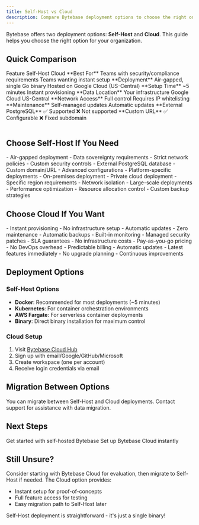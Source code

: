 ```yaml
---
title: Self-Host vs Cloud
description: Compare Bytebase deployment options to choose the right one for your needs
---
```


Bytebase offers two deployment options: **Self-Host** and **Cloud**. This guide helps you choose the right option for your organization.

## Quick Comparison

<Table>
  <TableHeader>
    <TableRow>
      <TableHeaderItem>Feature</TableHeaderItem>
      <TableHeaderItem>Self-Host</TableHeaderItem>
      <TableHeaderItem>Cloud</TableHeaderItem>
    </TableRow>
  </TableHeader>
  <TableBody>
    <TableRow>
      <TableItem>**Best For**</TableItem>
      <TableItem>Teams with security/compliance requirements</TableItem>
      <TableItem>Teams wanting instant setup</TableItem>
    </TableRow>
    <TableRow>
      <TableItem>**Deployment**</TableItem>
      <TableItem>Air-gapped, single Go binary</TableItem>
      <TableItem>Hosted on Google Cloud (US-Central)</TableItem>
    </TableRow>
    <TableRow>
      <TableItem>**Setup Time**</TableItem>
      <TableItem>~5 minutes</TableItem>
      <TableItem>Instant provisioning</TableItem>
    </TableRow>
    <TableRow>
      <TableItem>**Data Location**</TableItem>
      <TableItem>Your infrastructure</TableItem>
      <TableItem>Google Cloud US-Central</TableItem>
    </TableRow>
    <TableRow>
      <TableItem>**Network Access**</TableItem>
      <TableItem>Full control</TableItem>
      <TableItem>Requires IP whitelisting</TableItem>
    </TableRow>
    <TableRow>
      <TableItem>**Maintenance**</TableItem>
      <TableItem>Self-managed updates</TableItem>
      <TableItem>Automatic updates</TableItem>
    </TableRow>
    <TableRow>
      <TableItem>**External PostgreSQL**</TableItem>
      <TableItem>✅ Supported</TableItem>
      <TableItem>❌ Not supported</TableItem>
    </TableRow>
    <TableRow>
      <TableItem>**Custom URL**</TableItem>
      <TableItem>✅ Configurable</TableItem>
      <TableItem>❌ Fixed subdomain</TableItem>
    </TableRow>
  </TableBody>
</Table>

## Choose Self-Host If You Need

<CardGroup cols={2}>
  <Card title="Security & Compliance" icon="shield">
    - Air-gapped deployment
    - Data sovereignty requirements
    - Strict network policies
    - Custom security controls
  </Card>
  
  <Card title="Customization" icon="wrench">
    - External PostgreSQL database
    - Custom domain/URL
    - Advanced configurations
    - Platform-specific deployments
  </Card>
  
  <Card title="Infrastructure Control" icon="server">
    - On-premises deployment
    - Private cloud deployment
    - Specific region requirements
    - Network isolation
  </Card>
  
  <Card title="Scale & Performance" icon="chart-line">
    - Large-scale deployments
    - Performance optimization
    - Resource allocation control
    - Custom backup strategies
  </Card>
</CardGroup>

## Choose Cloud If You Want

<CardGroup cols={2}>
  <Card title="Quick Start" icon="rocket">
    - Instant provisioning
    - No infrastructure setup
    - Automatic updates
    - Zero maintenance
  </Card>
  
  <Card title="Managed Service" icon="cloud">
    - Automatic backups
    - Built-in monitoring
    - Managed security patches
    - SLA guarantees
  </Card>
  
  <Card title="Cost Efficiency" icon="coins">
    - No infrastructure costs
    - Pay-as-you-go pricing
    - No DevOps overhead
    - Predictable billing
  </Card>
  
  <Card title="Always Latest" icon="sparkles">
    - Automatic updates
    - Latest features immediately
    - No upgrade planning
    - Continuous improvements
  </Card>
</CardGroup>

## Deployment Options

### Self-Host Options

- **Docker**: Recommended for most deployments (~5 minutes)
- **Kubernetes**: For container orchestration environments
- **AWS Fargate**: For serverless container deployments
- **Binary**: Direct binary installation for maximum control

### Cloud Setup

1. Visit [Bytebase Cloud Hub](https://hub.bytebase.com/)
2. Sign up with email/Google/GitHub/Microsoft
3. Create workspace (one per account)
4. Receive login credentials via email

## Migration Between Options

<Note>
You can migrate between Self-Host and Cloud deployments. Contact support for assistance with data migration.
</Note>

## Next Steps

<CardGroup cols={2}>
  <Card title="Deploy Self-Host" href="/get-started/self-host" icon="server">
    Get started with self-hosted Bytebase
  </Card>
  
  <Card title="Start with Cloud" href="/get-started/cloud" icon="cloud">
    Set up Bytebase Cloud instantly
  </Card>
</CardGroup>

## Still Unsure?

Consider starting with Bytebase Cloud for evaluation, then migrate to Self-Host if needed. The Cloud option provides:
- Instant setup for proof-of-concepts
- Full feature access for testing
- Easy migration path to Self-Host later

<Tip>
Self-Host deployment is straightforward - it's just a single binary!
</Tip>